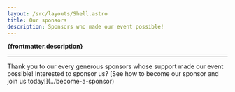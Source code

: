 ```yaml
---
layout: /src/layouts/Shell.astro
title: Our sponsors
description: Sponsors who made our event possible!
---
```


<div class="p-section p-strip is-shallow">
    <div class="row">
    <b>{frontmatter.description}</b>
    <hr class="p-rule"/>
    Thank you to our every generous sponsors whose support made our event possible!
    Interested to sponsor us? [See how to become our sponsor and join us today!](../become-a-sponsor)
    </div>
</div>
<Sponsors/>